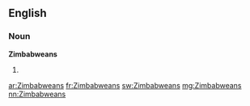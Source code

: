 ==English==

===Noun===
'''Zimbabweans'''

# {{plural of|[[Zimbabwean]]}}

[[ar:Zimbabweans]]
[[fr:Zimbabweans]]
[[sw:Zimbabweans]]
[[mg:Zimbabweans]]
[[nn:Zimbabweans]]